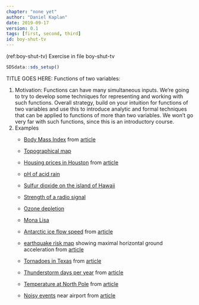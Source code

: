 ```yaml
---
chapter: "none yet"
author: "Daniel Kaplan"
date: 2019-09-17 
version: 0.1
tags: [first, second, third]
id: boy-shut-tv 
---
```


(ref:boy-shut-tv) Exercise in file boy-shut-tv

```r
SDSdata::sds_setup()
```

TITLE GOES HERE: Functions of two variables:

1.  Motivation: Functions can have many simultaneous inputs. We're going to try to develop some techniques for representing and working with such functions. Overall strategy, build on your intuition for functions of two variables and use this to introduce analytic and formal techniques that can be applied to functions of more than two variables. We won't go very far with such functions, since this is an introductory course.
2.  Examples
    -   [Body Mass Index](http://upload.wikimedia.org/wikipedia/commons/thumb/e/e9/Body_mass_index_chart.svg/395px-Body_mass_index_chart.svg.png)  from [article](http://en.wikipedia.org/wiki/Body_mass_index)
        
    -   [Topographical map](http://etc.usf.edu/clipart/46200/46290/46290_contour_map.htm)
        
    -   [Housing prices in Houston](http://themacklins.net/images/blog_images/Apr_12_2008/map1_resized.jpg) from [article](http://themacklins.net/blog.php?userid=Paul&postid=11)
        
    -   [pH of acid rain](http://www.emc.maricopa.edu/faculty/farabee/biobk/biobookcycles.html)
        
    -   [Sulfur dioxide on the island of Hawaii](http://www.google.com/imgres?imgurl=http://osu.orst.edu/dept/ncs/photos/kilauea.jpg&imgrefurl=http://oregonstate.edu/dept/ncs/newsarch/2005/Feb05/volcano.htm&usg=__QhKCZhNbeigUZfbZ-SlYLe1KzJU=&h=717&w=800&sz=512&hl=en&start=0&zoom=1&tbnid=taD9cRBV48y6SM:&tbnh=127&tbnw=142&prev=/images%3Fq%3Dkilauea%2Bvolcano%2Bcontour%2Bdiagram%2Btopographical%2Bmap%26um%3D1%26hl%3Den%26rlz%3D1C1CHFX_enUS393US393%26biw%3D1366%26bih%3D643%26tbs%3Disch:1&um=1&itbs=1&iact=hc&vpx=610&vpy=168&dur=1292&hovh=213&hovw=237&tx=170&ty=144&ei=ce-fTKGQIN_nnQfD7oSIDQ&oei=ce-fTKGQIN_nnQfD7oSIDQ&esq=1&page=1&ndsp=25&ved=1t:429,r:4,s:0)
        
    -   [Strength of a radio signal](http://wmbr.mit.edu/www/contours)
    -   [Ozone depletion](http://www.esrl.noaa.gov/gmd/ozwv/dobson/papers/wmobro/observed.html#fig10)
        
    -   [Mona Lisa](http://www.msnbc.msn.com/id/15029288/)
        
    -   [Antarctic ice flow speed](http://www.theoildrum.com/uploads/12/rapley_ice_flow.png) from [article](http://www.theoildrum.com/story/2006/2/3/0394/97545)
        
    -   [earthquake risk map](http://www.mgs.md.gov/esic/brochures/gif/eqfig6.gif) showing maximal horizontal ground acceleration from [article](http://www.mgs.md.gov/esic/brochures/earthquake.html)
        
    -   [Tornadoes in Texas](http://web2.airmail.net/danb1/TX2a1.jpg) from  [article](http://web2.airmail.net/danb1/tornado.htm)
        
    -   [Thunderstorm days per year](http://ecmweb.com/mag/706ecmLPfig2.jpg) from [article](http://ecmweb.com/mag/electric_lightning_strikes/)
        
    -   [Temperature at North Pole](http://www.originlab.com/www/products/images/temperature_distribution_depicted_in_a_polar_contour_plot_498px.png) from [article](http://www.originlab.com/index.aspx?go=Products/Origin/Graphing/Contour)
        
    -   [Noisy events](http://www.infrastructure.gov.au/images/aviation/Page32.jpg) near airport from [article](http://www.infrastructure.gov.au/aviation/environmental/transparent_noise/guidance/part2.aspx)
    